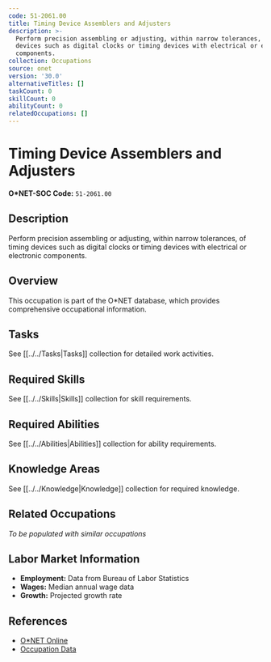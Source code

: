 ```yaml
---
code: 51-2061.00
title: Timing Device Assemblers and Adjusters
description: >-
  Perform precision assembling or adjusting, within narrow tolerances, of timing
  devices such as digital clocks or timing devices with electrical or electronic
  components.
collection: Occupations
source: onet
version: '30.0'
alternativeTitles: []
taskCount: 0
skillCount: 0
abilityCount: 0
relatedOccupations: []
---
```

# Timing Device Assemblers and Adjusters

**O*NET-SOC Code:** `51-2061.00`

## Description

Perform precision assembling or adjusting, within narrow tolerances, of timing devices such as digital clocks or timing devices with electrical or electronic components.

## Overview

This occupation is part of the O*NET database, which provides comprehensive occupational information.

## Tasks

See [[../../Tasks|Tasks]] collection for detailed work activities.

## Required Skills

See [[../../Skills|Skills]] collection for skill requirements.

## Required Abilities

See [[../../Abilities|Abilities]] collection for ability requirements.

## Knowledge Areas

See [[../../Knowledge|Knowledge]] collection for required knowledge.

## Related Occupations

*To be populated with similar occupations*

## Labor Market Information

- **Employment:** Data from Bureau of Labor Statistics
- **Wages:** Median annual wage data
- **Growth:** Projected growth rate

## References

- [O*NET Online](https://www.onetonline.org/link/summary/51-2061.00)
- [Occupation Data](https://www.onetcenter.org/)
